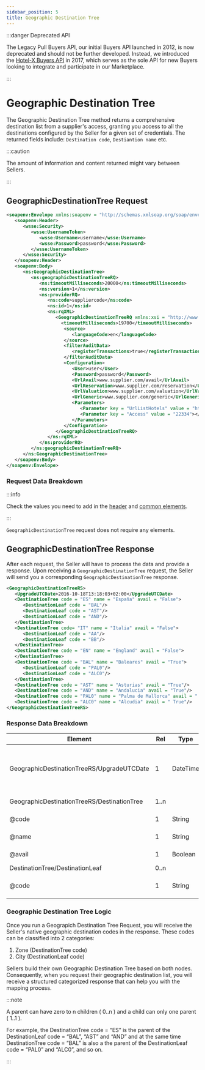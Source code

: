 ```yaml
---
sidebar_position: 5
title: Geographic Destination Tree
---
```


:::danger Deprecated API

The Legacy Pull Buyers API, our initial Buyers API launched in 2012, is now deprecated and should not be further developed. Instead, we introduced the [Hotel-X Buyers API](/docs/apis/for-buyers/hotel-x-pull-buyers-api/quickstart) in 2017, which serves as the sole API for new Buyers looking to integrate and participate in our Marketplace.

:::

# Geographic Destination Tree

The Geographic Destination Tree method returns a comprehensive destination list from a supplier's access, granting you access to all the destinations configured by the Seller for a given set of credentials. The returned fields include: `Destination code`, `Destiantion name` etc.

:::caution

The amount of information and content returned might vary between Sellers.

:::

## GeographicDestinationTree Request

```xml
<soapenv:Envelope xmlns:soapenv = "http://schemas.xmlsoap.org/soap/envelope/" xmlns:ns = "http://schemas.xmltravelgate.com/hub/2012/06" xmlns:wsse = "http://docs.oasis-open.org/wss/2004/01/oasis-200401-wss-wssecurity-secext-1.0.xsd">
   <soapenv:Header>
      <wsse:Security>
         <wsse:UsernameToken>
            <wsse:Username>username</wsse:Username>
            <wsse:Password>password</wsse:Password>
         </wsse:UsernameToken>
      </wsse:Security>
   </soapenv:Header>
   <soapenv:Body>
      <ns:GeographicDestinationTree>
         <ns:geographicDestinationTreeRQ>
            <ns:timeoutMilliseconds>20000</ns:timeoutMilliseconds>
            <ns:version>1</ns:version>
            <ns:providerRQ>
               <ns:code>suppliercode</ns:code>
               <ns:id>1</ns:id>
               <ns:rqXML>
                  <GeographicDestinationTreeRQ xmlns:xsi = "http://www.w3.org/2001/XMLSchema-instance" xmlns:xsd = "http://www.w3.org/2001/XMLSchema">
                    <timeoutMilliseconds>19700</timeoutMilliseconds>
                     <source>
                        <languageCode>en</languageCode>
                     </source>
                     <filterAuditData>
                        <registerTransactions>true</registerTransactions>
                     </filterAuditData>
                     <Configuration>
                        <User>user</User>
                        <Password>password</Password>
                        <UrlAvail>www.supplier.com/avail</UrlAvail>
                        <UrlReservation>www.supplier.com/reservation</UrlReservation>
                        <UrlValuation>www.supplier.com/valuation</UrlValuation>
                        <UrlGeneric>www.supplier.com/generic</UrlGeneric>
                        <Parameters>
                           <Parameter key = "UrlListHotels" value = "http://www.supplier.com/ListHotels"></Parameter>
                           <Parameter key = "Access" value = "22334"></Parameter>
                        </Parameters>
                     </Configuration>
                  </GeographicDestinationTreeRQ>
               </ns:rqXML>
            </ns:providerRQ>
         </ns:geographicDestinationTreeRQ>
      </ns:GeographicDestinationTree>
   </soapenv:Body>
</soapenv:Envelope>
```

### Request Data Breakdown

:::info

Check the values you need to add in the [header](../making-requests/request-headers) and [common elements](../making-requests/common-elements).

:::

`GeographicDestinationTree` request does not require any elements. 

## GeographicDestinationTree Response

After each request, the Seller will have to process the data and provide a response. Upon receiving a `GeographicDestinationTree` request, the Seller will send you a corresponding `GeographicDestinationTree` response.

```xml
<GeographicDestinationTreeRS>
   <UpgradeUTCDate>2016-10-18T13:18:03+02:00</UpgradeUTCDate>
   <DestinationTree code = "ES" name = "España" avail = "False">
      <DestinationLeaf code = "BAL"/>
      <DestinationLeaf code = "AST"/>
      <DestinationLeaf code = "AND"/>
   </DestinationTree>
   <DestinationTree code= "IT" name = "Italia" avail = "False">
      <DestinationLeaf code = "AA"/>
      <DestinationLeaf code = "BB"/>
   </DestinationTree>
   <DestinationTree code = "EN" name = "England" avail = "False">
   </DestinationTree>
   <DestinationTree code = "BAL" name = "Baleares" avail = "True">
      <DestinationLeaf code = "PAL0"/>
      <DestinationLeaf code = "ALC0"/>
   </DestinationTree>
   <DestinationTree code = "AST" name = "Asturias" avail = "True"/>
   <DestinationTree code = "AND" name = "Andalucia" avail = "True"/>
   <DestinationTree code = "PAL0" name = "Palma de Mallorca" avail = " True"/>
   <DestinationTree code = "ALC0" name = "Alcudia" avail = " True"/>
</GeographicDestinationTreeRS>
```

### Response Data Breakdown

| Element                                     | Rel  | Type     | Description                                                 |
|---------------------------------------------|------|----------|-------------------------------------------------------------|
| GeographicDestinationTreeRS/UpgradeUTCDate  | 1    | DateTime | Indicates the update date of the information in UTC format. |
| GeographicDestinationTreeRS/DestinationTree | 1..n |          | Father node                                                 |
| @code                                       | 1    | String   | Destination code                                            |
| @name                                       | 1    | String   | Destination name                                            |
| @avail                                      | 1    | Boolean  | Destination available                                       |
| DestinationTree/DestinationLeaf             | 0..n |          | Child nodes                                                 |
| @code                                       | 1    | String   | Sub-destination code                                        |

### Geographic Destination Tree Logic

Once you run a Geograpich Destination Tree Request, you will receive the Seller's native geographic destination codes in the response. These codes can be classified into 2 categories:

1. Zone (DestinationTree code)
2. City (DestinationLeaf code)

Sellers build their own Geographic Destination Tree based on both nodes. Consequently, when you request their geographic destination list, you will receive a structured categorized response that can help you with the mapping process.

:::note

A parent can have zero to n children ( 0..n ) and a child can only one parent ( 1..1 ). 

For example, the DestinationTree code = “ES” is the parent of the DestinationLeaf code = “BAL”, “AST” and “AND” and at the same time DestinationTree code = “BAL” is also a the parent of the DestinationLeaf code = “PAL0” and “ALC0”, and so on.

:::